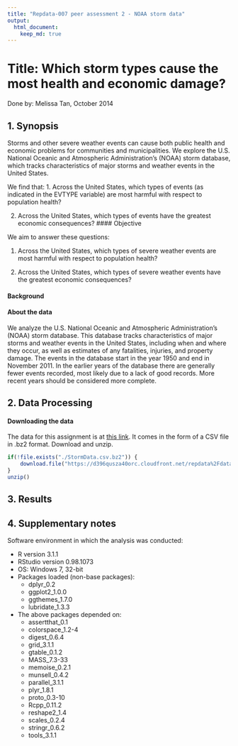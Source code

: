 ---
title: "Repdata-007 peer assessment 2 - NOAA storm data"
output: 
  html_document:
    keep_md: true
---
# Title: Which storm types cause the most health and economic damage?
Done by: Melissa Tan, October 2014

## 1. Synopsis
Storms and other severe weather events can cause both public health and economic problems for communities and municipalities. We explore the U.S. National Oceanic and Atmospheric Administration's (NOAA) storm database, which tracks characteristics of major storms and weather events in the United States.

We find that:
1. Across the United States, which types of events (as indicated in the EVTYPE variable) are most harmful with respect to population health?

2. Across the United States, which types of events have the greatest economic consequences?
#### Objective

We aim to answer these questions:

1. Across the United States, which types of severe weather events are most harmful with respect to population health?

2. Across the United States, which types of severe weather events have the greatest economic consequences?

#### Background

#### About the data
We analyze the U.S. National Oceanic and Atmospheric Administration's (NOAA) storm database. This database tracks characteristics of major storms and weather events in the United States, including when and where they occur, as well as estimates of any fatalities, injuries, and property damage. The events in the database start in the year 1950 and end in November 2011. In the earlier years of the database there are generally fewer events recorded, most likely due to a lack of good records. More recent years should be considered more complete.


## 2. Data Processing

#### Downloading the data
The data for this assignment is at [this link](https://d396qusza40orc.cloudfront.net/repdata%2Fdata%2FStormData.csv.bz2). It comes in the form of a CSV file in .bz2 format. Download and unzip.

```{r}
if(!file.exists("./StormData.csv.bz2")) {
    download.file("https://d396qusza40orc.cloudfront.net/repdata%2Fdata%2FStormData.csv.bz2","./StormData.csv.bz2")
}
unzip()
```

## 3. Results



## 4. Supplementary notes

Software environment in which the analysis was conducted:

* R version 3.1.1
* RStudio version 0.98.1073
* OS: Windows 7, 32-bit
* Packages loaded (non-base packages):
    * dplyr_0.2
    * ggplot2_1.0.0 
    * ggthemes_1.7.0 
    * lubridate_1.3.3
* The above packages depended on:
    * assertthat_0.1   
    * colorspace_1.2-4
    * digest_0.6.4     
    * grid_3.1.1      
    * gtable_0.1.2     
    * MASS_7.3-33     
    * memoise_0.2.1    
    * munsell_0.4.2   
    * parallel_3.1.1   
    * plyr_1.8.1      
    * proto_0.3-10    
    * Rcpp_0.11.2     
    * reshape2_1.4    
    * scales_0.2.4    
    * stringr_0.6.2   
    * tools_3.1.1  